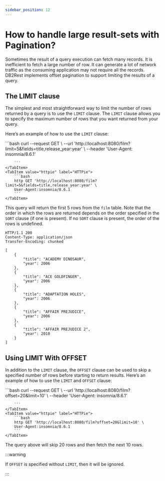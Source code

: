 ```yaml
---
sidebar_position: 12
---
```


# How to handle large result-sets with Pagination?

Sometimes the result of a query execution can fetch many records. It is inefficient to fetch a large number of row.
It can generate a lot of network traffic as the consuming application may not require all the records.
DB2Rest implements offset pagination to support limiting the results of a query.

## The LIMIT clause

The simplest and most straightforward way to limit the number of rows returned by a query is to use the `LIMIT` clause.
The `LIMIT` clause allows you to specify the maximum number of rows that you want returned from your query.

Here’s an example of how to use the `LIMIT` clause:


<Tabs>
    <TabItem value="cURL" label="cURL" default>
        ```bash
        curl --request GET \
        --url 'http://localhost:8080/film?limit=5&fields=title,release_year:year' \
        --header 'User-Agent: insomnia/8.6.1'

        ```
    </TabItem>
    <TabItem value="httpie" label="HTTPie">
        ```bash
        http GET 'http://localhost:8080/film?limit=5&fields=title,release_year:year' \
        User-Agent:insomnia/8.6.1
        ```
    </TabItem>

</Tabs>

This query will return the first 5 rows from the `film` table.
Note that the order in which the rows are returned depends on the order specified in the `SORT` clause (if one is present).
If no `SORT` clause is present, the order of the rows is undefined.

```http
HTTP/1.1 200
Content-Type: application/json
Transfer-Encoding: chunked

[
	{
		"title": "ACADEMY DINOSAUR",
		"year": 2006
	},
	{
		"title": "ACE GOLDFINGER",
		"year": 2006
	},
	{
		"title": "ADAPTATION HOLES",
		"year": 2006
	},
	{
		"title": "AFFAIR PREJUDICE",
		"year": 2006
	},
    {
		"title": "AFFAIR PREJUDICE 2",
		"year": 2010
	}
]

```


## Using LIMIT With OFFSET

In addition to the `LIMIT` clause, the `OFFSET` clause can be used to skip a specified number of rows before starting to return results.
Here’s an example of how to use the `LIMIT` and `OFFSET` clause:



<Tabs>
    <TabItem value="cURL" label="cURL" default>
        ```bash
        curl --request GET \
        --url 'http://localhost:8080/film?offset=20&limit=10' \
        --header 'User-Agent: insomnia/8.6.1'

        ```
    </TabItem>
    <TabItem value="httpie" label="HTTPie">
        ```bash
        http GET 'http://localhost:8080/film?offset=20&limit=10' \
        User-Agent:insomnia/8.6.1
        ```
    </TabItem>

</Tabs>

The query above will skip 20 rows and then fetch the next 10 rows.

:::warning

If `OFFSET` is specified without `LIMIT`, then it will be ignored.

:::
